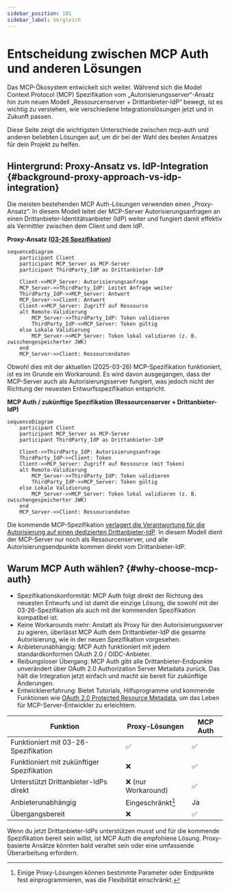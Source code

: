 ```yaml
---
sidebar_position: 101
sidebar_label: Vergleich
---
```


# Entscheidung zwischen MCP Auth und anderen Lösungen

Das MCP-Ökosystem entwickelt sich weiter. Während sich die Model Context Protocol (MCP) Spezifikation vom „Autorisierungsserver“-Ansatz hin zum neuen Modell „Ressourcenserver + Drittanbieter-IdP“ bewegt, ist es wichtig zu verstehen, wie verschiedene Integrationslösungen jetzt und in Zukunft passen.

Diese Seite zeigt die wichtigsten Unterschiede zwischen mcp-auth und anderen beliebten Lösungen auf, um dir bei der Wahl des besten Ansatzes für dein Projekt zu helfen.

## Hintergrund: Proxy-Ansatz vs. IdP-Integration \{#background-proxy-approach-vs-idp-integration}

Die meisten bestehenden MCP Auth-Lösungen verwenden einen „Proxy-Ansatz“. In diesem Modell leitet der MCP-Server Autorisierungsanfragen an einen Drittanbieter-Identitätsanbieter (IdP) weiter und fungiert damit effektiv als Vermittler zwischen dem Client und dem IdP.

**Proxy-Ansatz ([03-26 Spezifikation](https://modelcontextprotocol.io/specification/2025-03-26/basic/authorization))**

```mermaid
sequenceDiagram
    participant Client
    participant MCP_Server as MCP-Server
    participant ThirdParty_IdP as Drittanbieter-IdP

    Client->>MCP_Server: Autorisierungsanfrage
    MCP_Server->>ThirdParty_IdP: Leitet Anfrage weiter
    ThirdParty_IdP->>MCP_Server: Antwort
    MCP_Server->>Client: Antwort
    Client->>MCP_Server: Zugriff auf Ressource
    alt Remote-Validierung
        MCP_Server->>ThirdParty_IdP: Token validieren
        ThirdParty_IdP->>MCP_Server: Token gültig
    else Lokale Validierung
        MCP_Server->>MCP_Server: Token lokal validieren (z. B. zwischengespeicherter JWK)
    end
    MCP_Server->>Client: Ressourcendaten
```

Obwohl dies mit der aktuellen (2025-03-26) MCP-Spezifikation funktioniert, ist es im Grunde ein Workaround. Es wird davon ausgegangen, dass der MCP-Server auch als Autorisierungsserver fungiert, was jedoch nicht der Richtung der neuesten Entwurfsspezifikation entspricht.

**MCP Auth / zukünftige Spezifikation (Ressourcenserver + Drittanbieter-IdP)**

```mermaid
sequenceDiagram
    participant Client
    participant MCP_Server as MCP-Server
    participant ThirdParty_IdP as Drittanbieter-IdP

    Client->>ThirdParty_IdP: Autorisierungsanfrage
    ThirdParty_IdP->>Client: Token
    Client->>MCP_Server: Zugriff auf Ressource (mit Token)
    alt Remote-Validierung
        MCP_Server->>ThirdParty_IdP: Token validieren
        ThirdParty_IdP->>MCP_Server: Token gültig
    else Lokale Validierung
        MCP_Server->>MCP_Server: Token lokal validieren (z. B. zwischengespeicherter JWK)
    end
    MCP_Server->>Client: Ressourcendaten
```

Die kommende MCP-Spezifikation [verlagert die Verantwortung für die Autorisierung auf einen dedizierten Drittanbieter-IdP](https://github.com/modelcontextprotocol/modelcontextprotocol/issues/205). In diesem Modell dient der MCP-Server nur noch als Ressourcenserver, und alle Autorisierungsendpunkte kommen direkt vom Drittanbieter-IdP.

## Warum MCP Auth wählen? \{#why-choose-mcp-auth}

- Spezifikationskonformität: MCP Auth folgt direkt der Richtung des neuesten Entwurfs und ist damit die einzige Lösung, die sowohl mit der 03-26-Spezifikation als auch mit der kommenden Spezifikation kompatibel ist.
- Keine Workarounds mehr: Anstatt als Proxy für den Autorisierungsserver zu agieren, überlässt MCP Auth dem Drittanbieter-IdP die gesamte Autorisierung, wie in der neuen Spezifikation vorgesehen.
- Anbieterunabhängig: MCP Auth funktioniert mit jedem standardkonformen OAuth 2.0 / OIDC-Anbieter.
- Reibungsloser Übergang: MCP Auth gibt alle Drittanbieter-Endpunkte unverändert über OAuth 2.0 Authorization Server Metadata zurück. Das hält die Integration jetzt einfach und macht sie bereit für zukünftige Änderungen.
- Entwicklererfahrung: Bietet Tutorials, Hilfsprogramme und kommende Funktionen wie [OAuth 2.0 Protected Resource Metadata](https://auth.wiki/protected-resource-metadata), um das Leben für MCP-Server-Entwickler zu erleichtern.

| Funktion                           | Proxy-Lösungen       | MCP Auth |
| ---------------------------------- | -------------------- | -------- |
| Funktioniert mit 03-26-Spezifikation | ✅                   | ✅       |
| Funktioniert mit zukünftiger Spezifikation | ❌                   | ✅       |
| Unterstützt Drittanbieter-IdPs direkt | ❌ (nur Workaround)  | ✅       |
| Anbieterunabhängig                 | Eingeschränkt[^1]    | Ja       |
| Übergangsbereit                    | ❌                   | ✅       |

Wenn du jetzt Drittanbieter-IdPs unterstützen musst und für die kommende Spezifikation bereit sein willst, ist MCP Auth die empfohlene Lösung. Proxy-basierte Ansätze könnten bald veraltet sein oder eine umfassende Überarbeitung erfordern.

[^1]: Einige Proxy-Lösungen können bestimmte Parameter oder Endpunkte fest einprogrammieren, was die Flexibilität einschränkt.
